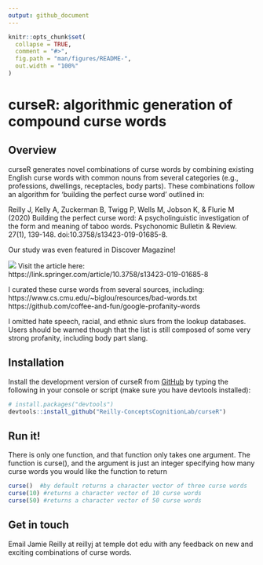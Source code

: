 ```yaml
---
output: github_document
---
```


<!-- README.md is generated from README.Rmd. Please edit that file -->

```r
knitr::opts_chunk$set(
  collapse = TRUE,
  comment = "#>",
  fig.path = "man/figures/README-",
  out.width = "100%"
)
```

# curseR: algorithmic generation of compound curse words

<!-- badges: start -->
<!-- badges: end -->

## Overview
curseR generates novel combinations of curse words by combining existing English curse words with common nouns from several categories (e.g., professions, dwellings, receptacles, body parts). These combinations follow an algorithm for 'building the perfect curse word' outlined in: <br/>

Reilly J, Kelly A, Zuckerman B, Twigg P, Wells M, Jobson K, & Flurie M (2020) Building the perfect curse word:  A psycholinguistic investigation of the form and meaning of taboo words. Psychonomic Bulletin & Review. 27(1), 139-148. doi:10.3758/s13423-019-01685-8. <br/>

Our study was even featured in Discover Magazine!  <br/>

![](https://reilly-lab.github.io/profane.png)
Visit the article here: <br/>
https://link.springer.com/article/10.3758/s13423-019-01685-8  <br/>

I curated these curse words from several sources, including:
https://www.cs.cmu.edu/~biglou/resources/bad-words.txt  <br />
https://github.com/coffee-and-fun/google-profanity-words <br />

I omitted hate speech, racial, and ethnic slurs from the lookup databases.  Users should be warned though that the list is still composed of some very strong profanity, including body part slang. 

## Installation
Install the development version of curseR from [GitHub](https://github.com/) by typing the following in your console or script (make sure you have devtools installed):

``` r
# install.packages("devtools")
devtools::install_github("Reilly-ConceptsCognitionLab/curseR")
```

## Run it!
There is only one function, and that function only takes one argument.
The function is curse(), and the argument is just an integer specifying how many curse words you would like the function to return
```r
curse()  #by default returns a character vector of three curse words
curse(10) #returns a character vector of 10 curse words
curse(50) #returns a character vector of 50 curse words
```

## Get in touch
Email Jamie Reilly at  reillyj at temple dot edu with any feedback on new and exciting combinations of curse words.


